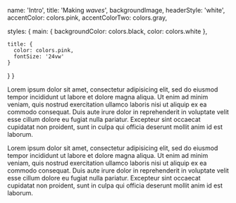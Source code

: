 
  name: 'Intro',
  title: 'Making _waves_',
  backgroundImage,
  headerStyle: 'white',
  accentColor: colors.pink,
  accentColorTwo: colors.gray,

  styles: {
    main: {
      backgroundColor: colors.black,
      color: colors.white
    },

    title: {
      color: colors.pink,
      fontSize: '24vw'
    }
  }
}

Lorem ipsum dolor sit amet, consectetur adipisicing elit, sed do eiusmod tempor incididunt ut labore et dolore magna aliqua. Ut enim ad minim veniam, quis nostrud exercitation ullamco laboris nisi ut aliquip ex ea commodo consequat. Duis aute irure dolor in reprehenderit in voluptate velit esse cillum dolore eu fugiat nulla pariatur. Excepteur sint occaecat cupidatat non proident, sunt in culpa qui officia deserunt mollit anim id est laborum.

Lorem ipsum dolor sit amet, consectetur adipisicing elit, sed do eiusmod tempor incididunt ut labore et dolore magna aliqua. Ut enim ad minim veniam, quis nostrud exercitation ullamco laboris nisi ut aliquip ex ea commodo consequat. Duis aute irure dolor in reprehenderit in voluptate velit esse cillum dolore eu fugiat nulla pariatur. Excepteur sint occaecat cupidatat non proident, sunt in culpa qui officia deserunt mollit anim id est laborum.
